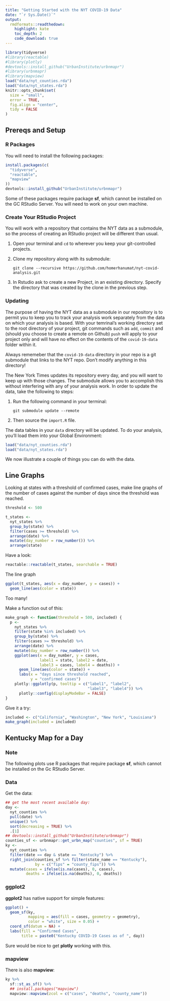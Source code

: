 ```yaml
---
title: "Getting Started with the NYT COVID-19 Data"
date: "`r Sys.Date()`"
output:
  rmdformats::readthedown:
    highlight: kate
    toc_depth: 2
    code_download: true
---
```



```r
library(tidyverse)
#library(reactable)
#library(plotly)
#devtools::install_github("UrbanInstitute/urbnmapr")
#library(urbnmapr)
#library(mapview)
load("data/nyt_counties.rda")
load("data/nyt_states.rda")
knitr::opts_chunk$set(
  size = "small",
  error = TRUE,
  fig.align = "center",
  tidy = FALSE
)
```

## Prereqs and Setup

### R Packages

You will need to install the following packages:

```r
install.packages(c(
  "tidyverse",
  "reactable",
  "mapview"
))
devtools::install_github("UrbanInstitute/urbnmapr")
```


Some of these packages require package **sf**, which cannot be installed on the GC RStudio Server.  You will need to work on your own machine.


### Create Your RStudio Project

You will work with a repository that contains the NYT data as a submodule, so the process of creating an RStudio project will be different than usual.

1. Open your terminal and `cd` to wherever you keep your git-controlled projects.
2. Clone my repository along with its submodule:

    ```
    git clone --recursive https://github.com/homerhanumat/nyt-covid-analysis.git
    ```
    
3.  In Rstudio ask to create a new Project, in an existing directory.  Specify the directory that was created by the clone in the previous step.

### Updating

The purpose of having the NYT data as a submodule in our repository is to permit you to keep you to track your analysis work separately from the data on which your analysis is based.  With your temrinal's working directory set to the root directory of your project, git commands such as `add`, `commit` and (should you choose to create a remote on Github) `push` will apply to your project only and will have no effect on the contents of the `covid-19-data` folder within it.

Always rememeber that the `covid-19-data` directory in your repo is a git submodule that links to the NYT repo.  Don't modify anything in this directory!

The New York Times updates its repository every day, and you will want to keep up with those changes.  The submodule allows you to accomplish this without interfering with any of your analysis work.   In order to update the data, take the following to steps:

1. Run the following command in your terminal:

    ```
    git submodule update --remote
    ```

2. Then source the `import.R` file.

The data tables in your `data` directory will be updated.  To do your analysis, you'll load them into your Global Environment:

```r
load("data/nyt_counties.rda")
load("data/nyt_states.rda")
```


We now illustrate a couple of things you can do with the data.


## Line Graphs

Looking at states with a threshold of confirmed cases, make line graphs of the number of cases against the number of days since the threshold was reached.

```r
threshold <- 500
```


```r
t_states <-
  nyt_states %>% 
  group_by(state) %>% 
  filter(cases >= threshold) %>% 
  arrange(date) %>% 
  mutate(day_number = row_number()) %>% 
  arrange(state)
```

Have a look:

```r
reactable::reactable(t_states, searchable = TRUE)
```

The line graph


```r
ggplot(t_states, aes(x = day_number, y = cases)) +
  geom_line(aes(color = state))
```

Too many!

Make a function out of this:

```r
make_graph <- function(threshold = 500, included) {
  p <-
    nyt_states %>% 
    filter(state %in% included) %>% 
    group_by(state) %>% 
    filter(cases >= threshold) %>% 
    arrange(date) %>% 
    mutate(day_number = row_number()) %>% 
    ggplot(aes(x = day_number, y = cases,
               label1 = state, label2 = date, 
               label3 = cases, label4 = deaths)) +
      geom_line(aes(color = state)) +
      labs(x = "days since threshold reached",
           y = "confirmed cases")
    plotly::ggplotly(p, tooltip = c("label1", "label2",
                                    "label3", "label4")) %>% 
      plotly::config(displayModeBar = FALSE)
}
```

Give it a try:

```r
included <- c("California", "Washington", "New York", "Louisiana")
make_graph(included = included)
```

## Kentucky Map for a Day

### Note

The following plots use R packages that require package **sf**, which cannot be installed on the Gc RStudio Server.

### Data

Get the data:

```r
## get the most recent available day:
day <-
  nyt_counties %>% 
  pull(date) %>% 
  unique() %>% 
  sort(decreasing = TRUE) %>% 
  .[1]
## devtools::install_github("UrbanInstitute/urbnmapr")
counties_sf <- urbnmapr::get_urbn_map("counties", sf = TRUE)
ky <-
  nyt_counties %>% 
  filter(date == day & state == "Kentucky") %>% 
  right_join(counties_sf %>% filter(state_name == "Kentucky"),
             by = c("fips" = "county_fips")) %>% 
  mutate(cases = ifelse(is.na(cases), 0, cases),
         deaths = ifelse(is.na(deaths), 0, deaths))
```

### ggplot2

**ggplot2** has native support for simple features:


```r
ggplot() +
  geom_sf(ky,
          mapping = aes(fill = cases, geometry = geometry),
          color = "white", size = 0.05) +
  coord_sf(datum = NA) +
  labs(fill = "Confirmed Cases",
       title = paste0("Kentucky COVID-19 Cases as of ", day))
```

Sure would be nice to get **plotly** working with this.

### mapview

There is also **mapview**:

```r
ky %>% 
  sf::st_as_sf() %>% 
  ## install.packages("mapview")
  mapview::mapview(zcol = c("cases", "deaths", "county_name"))
```












